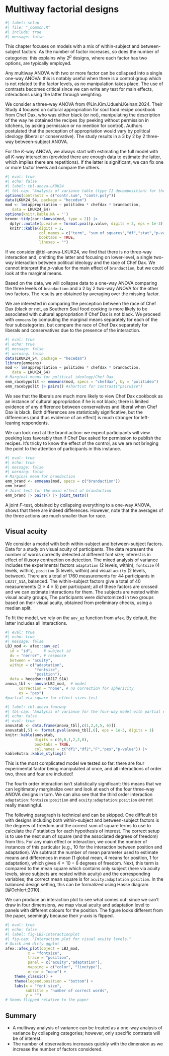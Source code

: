 # Multiway factorial designs


```r
#| label: setup
#| file: "_common.R"
#| include: true
#| message: false
```

This chapter focuses on models with a mix of within-subject and between-subject factors. As the number of factor increases, so does the number of categories: this explains why $2^p$ designs, where each factor has two options, are typically employed. 

Any multiway ANOVA with two or more factor can be collapsed into a single one-way ANOVA: this is notably useful when there is a control group which is not related to the factor levels, as no manipulation takes place. The use of contrasts becomes critical since we can write any test for main effects, interactions using the latter through weighting.

:::{#exm-LKUK24 name="Perceptions of cultural appropriation by ideology"}

We consider a three-way ANOVA from @Lin.Kim.Uduehi.Keinan:2024. Their Study 4 focused on cultural appropriation for soul food recipe cookbook from Chef Dax, who was either black (or not), manipulating the description of the way he obtained the recipes (by peeking without permission in kitchens, by asking permission or no mention for control). Authors postulated that the perception of appropriation would vary by political ideology (liberal or conservative). The study results in a 3 by 2 by 2 three-way between-subject ANOVA.

For the $K$-way ANOVA, we always start with estimating the full model with all $K$-way interaction (provided there are enough data to estimate the latter, which implies there are repetitions). If the latter is significant, we can fix one or more factor levels and compare the others.

```r
#| eval: true
#| echo: false
#| label: tbl-anova-LKUK24
#| tbl-cap: "Analysis of variance table (type II decomposition) for the data from Study 4 of Lin et al. (2024)." 
options(contrasts = c("contr.sum", "contr.poly"))
data(LKUK24_S4, package = "hecedsm")
mod <- lm(appropriation ~ politideo * chefdax * brandaction,
   data = LKUK24_S4)
options(knitr.kable.NA = '')
broom::tidy(car::Anova(mod, type = 2)) |>
  dplyr::mutate(p.value = format.pval(p.value, digits = 2, eps = 1e-3)) |>
  knitr::kable(digits = 2, 
               col.names = c("term", "sum of squares","df","stat","p-value"),
               booktabs = TRUE, 
               linesep = "")
```

If we consider @tbl-anova-LKUK24, we find that there is no three-way interaction and, omitting the latter and focusing on lower-level, a single two-way interaction between political ideology and the race of Chef Dax. We cannot interpret the $p$-value for the main effect of `brandaction`, but we could look at the marginal means.

Based on the data, we will collapse data to a one-way ANOVA comparing the three levels of `brandaction` and a 2 by 2 two-way ANOVA for the other two factors. The results are obtained by averaging over the missing factor.

We are interested in comparing the perception between the race of Chef Dax (black or not, as Southern Soul food cooking is more likely to be associated with cultural appropriation if Chef Dax is not black. We proceed with `emmeans` by computing the marginal means separately for each of the four subcategories, but compare the race of Chef Dax separately for liberals and conservatives due to the presence of the interaction.

```r
#| eval: true
#| echo: true
#| message: false
#| warning: false
data(LKUK24_S4, package = "hecedsm")
library(emmeans)
mod <- lm(appropriation ~ politideo * chefdax * brandaction,
   data = LKUK24_S4)
# Marginal means for political ideology/Chef Dax
emm_racebypolit <- emmeans(mod, specs = "chefdax", by = "politideo")
emm_racebypolit |> pairs() #shortcut for contrast("pairwise")
```
We see that the liberals are much more likely to view Chef Dax cookbook as an instance of cultural appropriation if he is not black; there is limited evidence of any difference between conservatives and liberal when Chef Dax is black. Both differences are statistically significative, but the differences (and thus evidence of an effect) is much stronger for left-leaning respondents.

We can look next at the brand action: we expect participants will view peeking less favorably than if Chef Dax asked for permission to publish the recipes. It's tricky to know the effect of the control, as we are not bringing the point to the attention of participants in this instance.

```r
#| eval: true
#| echo: true
#| message: false
#| warning: false
# Marginal mean for brandaction
emm_brand <- emmeans(mod, specs = c("brandaction")) 
emm_brand
# Joint test for the main effect of brandaction
emm_brand |> pairs() |> joint_tests()
```

A joint $F$-test, obtained by collapsing everything to a one-way ANOVA, shows that there are indeed differences. However, note that the averages of the three actions are much smaller than for race.

:::


:::{ #exm-visualacuity}

## Visual acuity

We consider a model with both within-subject and between-subject factors. Data for a study on visual acuity of participants. The data represent the number of words correctly detected at different font size; interest is in effect of illusory contraction on detection.  The mixed analysis of variance includes the experimental factors `adaptation` (2 levels, within), `fontsize` (4 levels, within), `position` (5 levels, within) and visual  `acuity` (2 levels, between). There are a total of 1760 measurements for 44 participants in `LBJ17_S1A`, balanced.
The within-subject factors give a total of 40 measurements ($2 \times 4 \times 5$) per participant; all of these factors are crossed and we can estimate interactions for them. The subjects are nested within visual acuity groups, The participants were dichotomized in two groups based on their visual acuity, obtained from preliminary checks, using a median split.

To fit the model, we rely on the `aov_ez` function from `afex`. By default, the latter includes all interactions.

```r
#| eval: true
#| echo: true
#| message: false
LBJ_mod <- afex::aov_ez(
  id = "id",     # subject id
  dv = "nerror", # response
  between = "acuity",
  within = c("adaptation",
             "fontsize", 
             "position"),
  data = hecedsm::LBJ17_S1A)
anova_tbl <- anova(LBJ_mod,  # model
      correction = "none", # no correction for sphericity
      es = "pes") 
#partial eta-square for effect sizes (es)
```

```r
#| label: tbl-anova-fourway
#| tbl-cap: "Analysis of variance for the four-way model with partial effect sizes (partial eta-square)"
#| echo: false
#| eval: true
anovatab <- data.frame(anova_tbl[,c(1,2,4,5, 6)])
anovatab[,5] <- format.pval(anova_tbl[,6], eps = 1e-3, digits = 1)
knitr::kable(anovatab, 
             digits = c(0,0,1,2,2,0), 
             booktabs = TRUE, 
             col.names = c("df1","df2","F","pes","p-value")) |>
kableExtra::kable_styling()
```

This is the most complicated model we tested so far: there are four experimental factor being manipulated at once, and all interactions of order two, three and four are included!

The fourth order interaction isn't statistically significant: this means that we can legitimately marginalize over and look at each of the four three-way ANOVA designs in turn. We can also see that the third order interaction `adaptation:fontsize:position` and `acuity:adaptation:position ` are not really meaningful. 

The following paragraph is technical and can be skipped. One difficult bit with designs including both within-subject and between-subject factors is the degrees of freedom and the correct sum of square terms to use to calculate the $F$ statistics for each hypothesis of interest. The correct setup is to use the next sum of square (and the associated degrees of freedom) from this. For any main effect or interaction, we count the number of instances of this particular (e.g., 10 for the interaction between position and adaptation). We subtract the number of mean parameter used to estimate means and differences in mean (1 global mean, 4 means for position, 1 for adaptation), which gives $4=10-6$ degrees of freedom. Next, this term is compared to the mean square which contains only subject (here via acuity levels, since subjects are nested within acuity) and the corresponding variables; the correct mean square is for `acuity:adaptation:position`. In the balanced design setting, this can be formalized using Hasse diagram [@Oehlert:2010]. 

We can produce an interaction plot to see what comes out: since we can't draw in four dimensions, we map visual acuity and adaptation level to panels with different colours for the position. The figure looks different from the paper, seemingly because their $y$-axis is flipped.

```r
#| eval: true
#| echo: false
#| label: fig-LBJ-interactionplot
#| fig-cap: "Interaction plot for visual acuity levels."
# Quick and dirty ggplot
afex::afex_plot(object = LBJ_mod, 
          x = "fontsize", 
          trace = "position",
          panel = c("acuity","adaptation"),
          mapping = c("color", "linetype"), 
          error = "none") +
    theme_classic() +
    theme(legend.position = "bottom") +
    labs(x = "font size",
         subtitle = "number of correct words",
         y = "")
# Seems flipped relative to the paper
```

:::


:::{.callout-important}

## **Summary**

* A multiway analysis of variance can be treated as a one-way analysis of variance by collapsing categories; however, only specific contrasts will be of interest.
* The number of observations increases quickly with the dimension as we increase the number of factors considered.


:::

